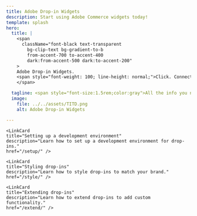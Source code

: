 ```yaml
---
title: Adobe Drop-in Widgets
description: Start using Adobe Commerce widgets today!
template: splash
hero:
  title: |
    <span
      className="font-black text-transparent
        bg-clip-text bg-gradient-to-b
        from-accent-700 to-accent-400
        dark:from-accent-500 dark:to-accent-200"
    >
    Adobe Drop-in Widgets.
    <span style="font-weight: 100; line-height: normal;">Click. Connect. Convert.</span>
    </span>

  tagline: <span style="font-size:1.5rem;color:gray">All the info you need about our Commerce drop-ins. Check back soon for more!</span>
  image:
    file: ../../assets/TITD.png
    alt: Adobe Drop-in Widgets

---
```



<CardGrid>
    <LinkCard
    title="Understanding drop-ins"
    description="Learn about the different types of drop-ins and how they work."
    href="/understand/" />

    <LinkCard
    title="Setting up a development environment"
    description="Learn how to set up a development environment for drop-ins."
    href="/setup/" />

    <LinkCard
    title="Styling drop-ins"
    description="Learn how to style drop-ins to match your brand."
    href="/style/" />

    <LinkCard
    title="Extending drop-ins"
    description="Learn how to extend drop-ins to add custom functionality."
    href="/extend/" />

</CardGrid>
